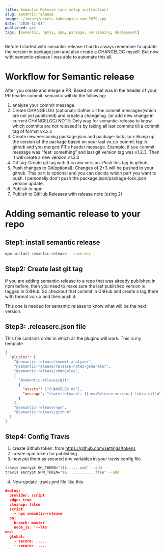 ```yaml
---
title: Semantic Release (and setup instruction)
slug: semantic-release
image: ./images/pexels-kaboompics-com-5879.jpg
date: "2020-11-01"
published: yes
tags: [semantic, npmjs, npm, package, versioning, deployment]
---
```



Before I started with semantic-release I had to always remember to update the version in package.json and also create a CHANGELOG myself. But now with semantic-release I was able to automate this all.

# Workflow for Semantic release

After you create and merge a PR. Based on what was in the header of your PR header commit. semantic will do the following:

1.  analyze your commit message.
2.  Create CHANGELOG (optional): Gather all the commit messages(which are not yet published) and create a changelog. (or add new change in current CHANGELOG)
    NOTE: Only way for semantic-release to know which commits are not released is by taking all last commits till a commit tag of format vx.x.x
3.  Create new versioning package.json and package-lock.json: Bump up the version of the package based on your last vx.x.x commit tag in github and you merged PR's header message.
    Example: if you commit message was "feat: something" and last git version tag was v1.2.3. Then It will create a new version v1.3.0
4.  Git tag: Create git tag with this new version. Push this tag to github.
5.  Push changes to Git(optional): Changes of 2+3 will be pushed to your github. This part is optional and you can decide which part you want to push.
    I personally don't push the package.json/package-lock.json version update.
6.  Publish to npm
7.  Publish to GitHub Releases with release note (using 2)

# Adding semantic release to your repo

## Step1: install semantic release

<CodeDivWrapper>

```bash
npm install semantic-release --save-dev
```

</CodeDivWrapper>

## Step2: Create last git tag

If you are adding semantic-release to a repo that was already published in npm before, then you need to make sure the last published version is tagged in GitHub. So checkout that commit in GitHub and create a tag there with format vx.x.x and then push it.

This one is needed for semantic release to know what will be the next version.

## Step3: .releaserc.json file

This file contains order in which all the plugins will work. This is my template

<CodeDivWrapper>

```json
{
  "plugins": [
    "@semantic-release/commit-analyzer",
    "@semantic-release/release-notes-generator",
    "@semantic-release/changelog",
    [
      "@semantic-release/git",
      {
        "assets": ["CHANGELOG.md"],
        "message": "chore(release): ${nextRelease.version} [skip ci]\n\n${nextRelease.notes}"
      }
    ],
    "@semantic-release/npm",
    "@semantic-release/github"
  ]
}
```

</CodeDivWrapper>

## Step4: Config Travis

1. create Github token: from https://github.com/settings/tokens
2. create npm token for publishing
3. now put them as secured env variables in your travis config file.

<CodeDivWrapper>

```bash
travis encrypt GH_TOKEN="111......asd" --add
travis encrypt NPM_TOKEN="1e.............ffea" --add
```

</CodeDivWrapper>

4. Now update .travis.yml file like this

<CodeDivWrapper>

```json
deploy:
  provider: script
  edge: true
  cleanup: false
  script:
    - npx semantic-release
  on:
    branch: master
    node_js: '--lts'
env:
  global:
    - secure: ......
    - secure: .....
```

</CodeDivWrapper>
